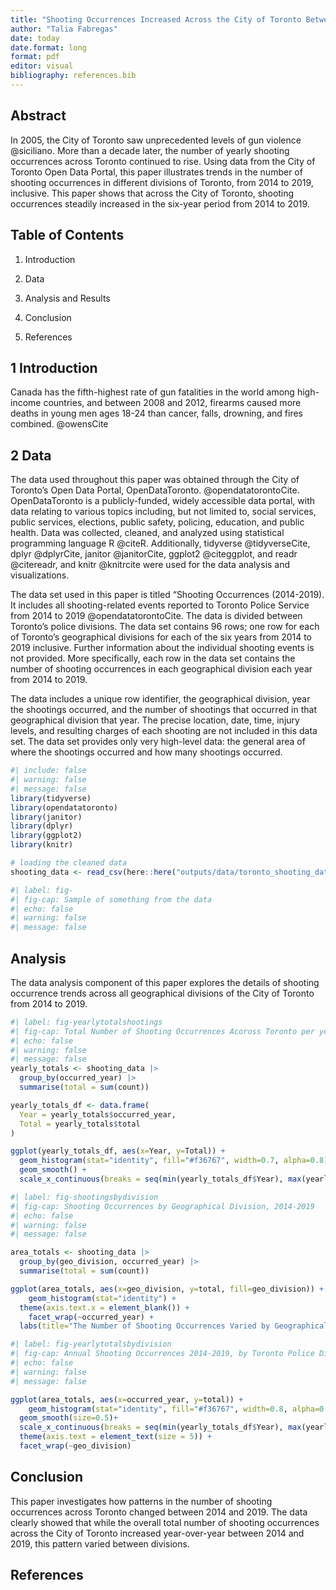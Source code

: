 ```yaml
---
title: "Shooting Occurrences Increased Across the City of Toronto Between 2014 and 2019"
author: "Talia Fabregas"
date: today
date.format: long
format: pdf
editor: visual
bibliography: references.bib
---
```


## Abstract

In 2005, the City of Toronto saw unprecedented levels of gun violence @siciliano. More than a decade later, the number of yearly shooting occurrences across Toronto continued to rise. Using data from the City of Toronto Open Data Portal, this paper illustrates trends in the number of shooting occurrences in different divisions of Toronto, from 2014 to 2019, inclusive. This paper shows that across the City of Toronto, shooting occurrences steadily increased in the six-year period from 2014 to 2019.

## Table of Contents

1.  Introduction

2.  Data

3.  Analysis and Results

4.  Conclusion

5.  References

## 1 Introduction

Canada has the fifth-highest rate of gun fatalities in the world among high-income countries, and between 2008 and 2012, firearms caused more deaths in young men ages 18-24 than cancer, falls, drowning, and fires combined. @owensCite

## 2 Data

The data used throughout this paper was obtained through the City of Toronto's Open Data Portal, OpenDataToronto. @opendatatorontoCite. OpenDataToronto is a publicly-funded, widely accessible data portal, with data relating to various topics including, but not limited to, social services, public services, elections, public safety, policing, education, and public health. Data was collected, cleaned, and analyzed using statistical programming language R @citeR. Additionally, tidyverse @tidyverseCite, dplyr @dplyrCite, janitor @janitorCite, ggplot2 @citeggplot, and readr @citereadr, and knitr @knitrcite were used for the data analysis and visualizations.

The data set used in this paper is titled "Shooting Occurrences (2014-2019). It includes all shooting-related events reported to Toronto Police Service from 2014 to 2019 @opendatatorontoCite. The data is divided between Toronto's police divisions. The data set contains 96 rows; one row for each of Toronto's geographical divisions for each of the six years from 2014 to 2019 inclusive. Further information about the individual shooting events is not provided. More specifically, each row in the data set contains the number of shooting occurrences in each geographical division each year from 2014 to 2019.

The data includes a unique row identifier, the geographical division, year the shootings occurred, and the number of shootings that occurred in that geographical division that year. The precise location, date, time, injury levels, and resulting charges of each shooting are not included in this data set. The data set provides only very high-level data: the general area of where the shootings occurred and how many shootings occurred.

```r
#| include: false
#| warning: false
#| message: false
library(tidyverse)
library(opendatatoronto)
library(janitor)
library(dplyr)
library(ggplot2)
library(knitr)

# loading the cleaned data
shooting_data <- read_csv(here::here("outputs/data/toronto_shooting_data.csv"))
```

```r
#| label: fig-
#| fig-cap: Sample of something from the data
#| echo: false
#| warning: false
#| message: false


```

## Analysis

The data analysis component of this paper explores the details of shooting occurrence trends across all geographical divisions of the City of Toronto from 2014 to 2019.

```r
#| label: fig-yearlytotalshootings
#| fig-cap: Total Number of Shooting Occurrences Acoross Toronto per year, 2014-2019
#| echo: false
#| warning: false
#| message: false
yearly_totals <- shooting_data |>
  group_by(occurred_year) |>
  summarise(total = sum(count))

yearly_totals_df <- data.frame(
  Year = yearly_totals$occurred_year,
  Total = yearly_totals$total
)

ggplot(yearly_totals_df, aes(x=Year, y=Total)) +
  geom_histogram(stat="identity", fill="#f36767", width=0.7, alpha=0.8) +
  geom_smooth() +
  scale_x_continuous(breaks = seq(min(yearly_totals_df$Year), max(yearly_totals_df$Year), by = 1))
```

```r
#| label: fig-shootingsbydivision
#| fig-cap: Shooting Occurrences by Geographical Division, 2014-2019
#| echo: false
#| warning: false
#| message: false

area_totals <- shooting_data |>
  group_by(geo_division, occurred_year) |>
  summarise(total = sum(count))

ggplot(area_totals, aes(x=geo_division, y=total, fill=geo_division)) +
    geom_histogram(stat="identity") +
  theme(axis.text.x = element_blank()) +
    facet_wrap(~occurred_year) +
  labs(title="The Number of Shooting Occurrences Varied by Geographical Division Each Year")

```

```r
#| label: fig-yearlytotalsbydivision
#| fig-cap: Annual Shooting Occurrences 2014-2019, by Toronto Police Division
#| echo: false
#| warning: false
#| message: false

ggplot(area_totals, aes(x=occurred_year, y=total)) +
    geom_histogram(stat="identity", fill="#f36767", width=0.8, alpha=0.8) +
  geom_smooth(size=0.5)+
  scale_x_continuous(breaks = seq(min(yearly_totals_df$Year), max(yearly_totals_df$Year), by = 1)) +
  theme(axis.text = element_text(size = 5)) +
  facet_wrap(~geo_division)


```

## Conclusion

This paper investigates how patterns in the number of shooting occurrences across Toronto changed between 2014 and 2019. The data clearly showed that while the overall total number of shooting occurrences across the City of Toronto increased year-over-year between 2014 and 2019, this pattern varied between divisions.

## References
